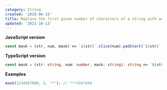 ```yaml
---
category: String
created: '2020-06-15'
title: Replace the first given number of characters of a string with another character
updated: '2021-10-13'
---
```


**JavaScript version**

```js mask.js
const mask = (str, num, mask) => `${str}`.slice(num).padStart(`${str}`.length, mask);
```

**TypeScript version**

```ts mask.ts
const mask = (str: string, num: number, mask: string): string => `${str}`.slice(num).padStart(`${str}`.length, mask);
```

**Examples**

```js examples.js
mask(1234567890, 3, '*'); // ***4567890
```
